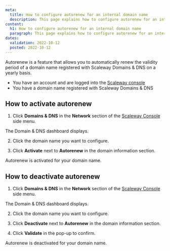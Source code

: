```yaml
---
meta:
  title: How to configure autorenew for an internal domain name
  description: This page explains how to configure autorenew for an internal domain name with Scaleway Domains & DNS.
content:
  h1: How to configure autorenew for an internal domain name
  paragraph: This page explains how to configure autorenew for an internal domain name with Scaleway Domains & DNS.
dates:
  validation: 2022-10-12
  posted: 2022-10-12
---
```


Autorenew is a feature that allows you to automatically renew the validity period of a domain name registered with Scaleway Domains & DNS on a yearly basis.

<Message type="requirement">

- You have an account and are logged into the [Scaleway console](https://console.scaleway.com) 
- You have a domain name registered with Scaleway Domains & DNS

</Message>

## How to activate autorenew

1. Click **Domains & DNS** in the **Network** section of the [Scaleway Console](https://console.scaleway.com) side menu. 

The Domain & DNS dashboard displays. 

2. Click the domain name you want to configure.

3. Click **Activate** next to **Autorenew** in the domain information section.

    <Lightbox src="scaleway-domain-autorenew.webp" alt="" />

Autorenew is activated for your domain name.

## How to deactivate autorenew

1. Click **Domains & DNS** in the **Network** section of the [Scaleway Console](https://console.scaleway.com) side menu. 

The Domain & DNS dashboard displays. 

2. Click the domain name you want to configure.

3. Click **Deactivate** next to **Autorenew** in the domain information section.

4. Click **Validate** in the pop-up to confirm. 

Autorenew is deactivated for your domain name.